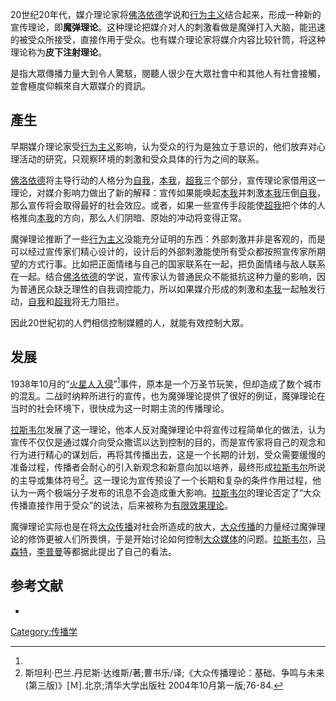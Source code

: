20世纪20年代，媒介理论家将[[佛洛依德|佛洛依德]]学说和[[行为主义|行为主义]]结合起来，形成一种新的宣传理论，即'''魔弹理论'''。这种理论把媒介对人的刺激看做是魔弹打入大脑，能迅速的被受众所接受，直接作用于受众。也有媒介理论家将媒介内容比较针筒，将这种理论称为'''皮下注射理论'''。

是指大眾傳播力量大到令人驚駭，閱聽人很少在大眾社會中和其他人有社會接觸，並會極度仰賴來自大眾媒介的資訊。

==產生==
早期媒介理论家受[[行为主义|行为主义]]影响，认为受众的行为是独立于意识的，他们放弃对心理活动的研究，只观察环境的刺激和受众具体的行为之间的联系。

[[佛洛依德|佛洛依德]]将主导行动的人格分为[[自我|自我]]，[[本我|本我]]，[[超我|超我]]三个部分，宣传理论家借用这一理论，对媒介影响力做出了新的解释：宣传如果能唤起[[本我|本我]]并刺激[[本我|本我]]压倒[[自我|自我]]，那么宣传将会取得最好的社会效应。或者，如果一些宣传手段能使[[超我|超我]]把个体的人格推向[[本我|本我]]的方向，那么人们阴暗、原始的冲动将变得正常。

魔弹理论推断了一些[[行为主义|行为主义]]没能充分证明的东西：外部刺激并非是客观的，而是可以经过宣传家们精心设计的，设计后的外部刺激能使所有受众都按照宣传家所期望的方式行事。比如把正面情绪与自己的国家联系在一起，把负面情绪与敌人联系在一起。结合[[佛洛依德|佛洛依德]]的学说，宣传家认为普通民众不能抵抗这种力量的影响，因为普通民众缺乏理性的自我调控能力，所以如果媒介形成的刺激和[[本我|本我]]一起触发行动，[[自我|自我]]和[[超我|超我]]将无力阻拦。

因此20世紀初的人們相信控制媒體的人，就能有效控制大眾。

==发展==
1938年10月的“[[火星人入侵|火星人入侵]]”<ref name ="media" />事件，原本是一个万圣节玩笑，但却造成了数个城市的混乱。二战时纳粹所进行的宣传，也为魔弹理论提供了很好的例证，魔弹理论在当时的社会环境下，很快成为这一时期主流的传播理论。

[[拉斯韦尔|拉斯韦尔]]发展了这一理论，他本人反对魔弹理论中将宣传过程简单化的做法，认为宣传不仅仅是通过媒介向受众撒谎以达到控制的目的，而是宣传家将自己的观念和行为进行精心的谋划后，再将其传播出去，这是一个长期的计划，受众需要缓慢的准备过程，传播者会耐心的引入新观念和新意向加以培养，最终形成[[拉斯韦尔|拉斯韦尔]]所说的主导或集体符号<ref name ="media">斯坦利·巴兰.丹尼斯·达维斯/著;曹书乐/译;《大众传播理论：基础、争鸣与未来(第三版)》[Ｍ].北京;清华大学出版社 2004年10月第一版;76-84.</ref>。这一理论为宣传预设了一个长期和复杂的条件作用过程，他认为一两个极端分子发布的讯息不会造成重大影响。[[拉斯韦尔|拉斯韦尔]]的理论否定了“大众传播直接作用于受众”的说法，后来被称为[[有限效果理论|有限效果理论]]。

魔弹理论实际也是在将[[大众传播|大众传播]]对社会所造成的放大，[[大众传播|大众传播]]的力量经过魔弹理论的修饰更被人们所畏惧，于是开始讨论如何控制[[大众媒体|大众媒体]]的问题。[[哈羅德·拉斯威爾|拉斯韦尔]]，[[马森特|马森特]]，[[沃尔特·李普曼|李普曼]]等都据此提出了自己的看法。

==参考文献==
*<references />
{{傳播理論}}
[[Category:传播学|Category:传播学]]